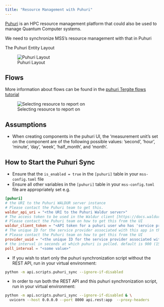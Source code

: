 ```yaml
---
title: "Resource Management with Puhuri"
---
```


[Puhuri](https://puhuri.neic.no/) is an HPC resource management platform that could also be used to manage Quantum Computer systems.

We need to synchronize MSS's resource management with that in Puhuri

The Puhuri Entity Layout

::: {layout-ncol=1}
![Puhuri Layout](../assets/img/tutorials/resource_management/puhuri-entity-layout.png){.lightbox}
:::

## Flows

More information about flows can be found in the [puhuri Tergite flows tutorial](./07_puhuri_tergite_flows.qmd)

::: {layout-ncol=1}
![Selecting resource to report on](../assets/img/tutorials/resource_management/puhuri-resource-usage-reporting-flow.png){.lightbox}
:::

## Assumptions

- When creating components in the puhuri UI, the 'measurement unit's
  set on the component are of the following possible values:
  'second', 'hour', 'minute', 'day', 'week', 'half_month', and 'month'.

## How to Start the Puhuri Sync

- Ensure that the `is_enabled = true` in the `[puhuri]` table in your `mss-config.toml` file
- Ensure all other variables in the `[puhuri]` table in your `mss-config.toml` file are appropriately set e.g.

```toml
[puhuri]
# the URI to the Puhuri WALDUR server instance
# Please contact the Puhuri team to get this.
waldur_api_uri = "<the URI to the Puhuri Waldur server>"
# The access token to be used in the Waldur client [https://docs.waldur.com/user-guide/] to connect to Puhuri
# Please contact the Puhuri team on how to get this from the UI
waldur_client_token = "<API token for a puhuri user who has 'service provider manager' role for our offering on puhuri>"
# The unique ID for the service provider associated with this app in the Waldur Puhuri server
# Please contact the Puhuri team on how to get this from the UI
provider_uuid = "<the unique ID for the service provider associated with this app in Puhuri>"
# the interval in seconds at which puhuri is polled. default is 900 (15 minutes)
poll_interval = "<some value>"
```

- If you wish to start only the puhuri synchronization script without the REST API, run in your virtual environment:

```zsh
python -m api.scripts.puhuri_sync --ignore-if-disabled
```

- In order to run both the REST API and this puhuri synchronization script, run in your virtual environment:

```zsh
python -m api.scripts.puhuri_sync --ignore-if-disabled & \
  uvicorn --host 0.0.0.0 --port 8000 api.rest:app  --proxy-headers
```
